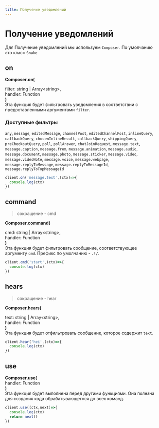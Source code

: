 ```yaml
---
title: Получение уведомлений
---
```


# Получение уведомлений

Для Получение уведомлений мы используем `Composer`. По умолчанию это класс `Snake`

## on

**Composer.on(**

<span className="ml-4">filter: <span className="text-green-600 dark:text-green-300">string</span> | <span className="text-yellow-600 dark:text-yellow-300">Array\<<span className="text-green-600 dark:text-green-300">string</span>\></span>,</span>   
<span className="ml-4">handler: <span className="text-purple-600 dark:text-purple-300">Function</span></span>   
**)**  
Эта функция будет фильтровать уведомления в соответствии с предоставленными аргументами `filter`.
### Доступные фильтры
`any`, `message`, `editedMessage`, `channelPost`, `editedChannelPost`, `inlineQuery`, `callbackQuery`, `chosenInlineResult`, `callbackQuery`, `shippingQuery`, `preCheckoutQuery`, `poll`, `pollAnswer`, `chatJoinRequest`, `message.text`, `message.caption`, `message.from`, `message.animation`, `message.audio`, `message.document`, `message.photo`, `message.sticker`, `message.video`, `message.videoNote`, `message.voice`, `message.webpage`, `message.replyToMessage`, `message.replyToMessageId`, `message.replyToTopMessageId`
```js
client.on('message.text',(ctx)=>{
  console.log(ctx)
})
```
## command
> сокращение - cmd

**Composer.command(**

<span className="ml-4">cmd: <span className="text-green-600 dark:text-green-300">string</span> | <span className="text-yellow-600 dark:text-yellow-300">Array\<<span className="text-green-600 dark:text-green-300">string</span>\></span>,</span>   
<span className="ml-4">handler: <span className="text-purple-600 dark:text-purple-300">Function</span></span>   
**)**  
Эта функция будет фильтровать сообщение, соответствующее аргументу `cmd`. Префикс по умолчанию - `.!/`.
```js
client.cmd('start',(ctx)=>{
  console.log(ctx)
})
```
## hears 
> сокращение - hear

**Composer.hears(**

<span className="ml-4">text: <span className="text-green-600 dark:text-green-300">string</span> | <span className="text-yellow-600 dark:text-yellow-300">Array\<<span className="text-green-600 dark:text-green-300">string</span>\></span>,</span>   
<span className="ml-4">handler: <span className="text-purple-600 dark:text-purple-300">Function</span></span>   
**)**  
Эта функция будет отфильтровать сообщение, которое содержит `text`.
```js
client.hear('hei',(ctx)=>{
  console.log(ctx)
})
```
## use 
**Composer.use(**  
<span className="ml-4">handler: <span className="text-purple-600 dark:text-purple-300">Function</span></span>   
**)**  
Эта функция будет выполнена перед другими функциями. Она полезна для создания кода обрабатывающегося до всех команд.
```js
client.use((ctx,next)=>{
  console.log(ctx)
  return next()
})
```

